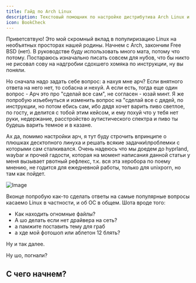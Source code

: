 ```yaml
---
title: Гайд по Arch Linux
description: Текстовый помощник по настройке дистрибутива Arch Linux и его производных.
icon: BookCheck
---
```


Приветсвтвую! Это мой скромный вклад в популиризацию Linux на необъятных просторах нашей родины. Начнем с Arch, закончим Free BSD (нет). В руководстве буду использовать много мата, потому что потому. Постараюсь изначально писать совсем для нубов, что бы никто не рисовал сову на надгробии сдохшего хомяка по инструкции, ну вы поняли. 

<Callout>
Но сначала надо задать себе вопрос: а нахуя мне арч? Если внятного ответа на него нет, то собасна и нехуй. А если есть, тогда еще один вопрос - Арч это про "сделай все сам", не согласен - юзай минт. Я же попробую изъебнуться и изменить вопрос на "сделай все с дядей, по инструкции, но потом ебись сам, ибо дядя хочет варить пиво светлое, по госту, и делится с тобой этим кейсом, и ему похуй что у тебя нет руки, недержание, расстройство аутистического спектра и пиво ты будешь варить темное и в казане. 
</Callout>

Ах да, помимо настройки арч, я тут буду строчить впринципе о плюшках десктопного линуха и решать всякие задачки\проблемки с которыми сам сталкивался. 
Очень надеюсь что мы доедем до hyprland, waybar и прочей гадости, которая на момент написания данной статьи у меня вызывает рвотный рефлекс, т.к. вся эта херобора по поему мнению, не годится для ежедневной работы, только для unixporn, но там как пойдет.

![Image](/arch.png)

Вконце попробую как-то сделать ответы на самые популярные вопросы касаемо Linux в частности, и об ОС в общем. Шота вроде того:
- Как находить огномные файлы?
- А шо делать если нет драйвера на сеть?
- а памжите поставить тему для граб
- а хде мой фотошоп или аблетон 12 блять?

Ну и так далее. 

Ну шо, погнали?

## С чего начнем?

<Cards>
  <Card title="Загрузка и запись на флешку" href="/docs/Install/usbwrite/Windows" />
  <Card title="Установка" href="/docs/Install/install" />
</Cards>
